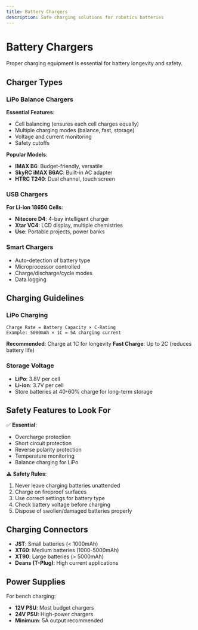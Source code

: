 ```yaml
---
title: Battery Chargers
description: Safe charging solutions for robotics batteries
---
```


# Battery Chargers

Proper charging equipment is essential for battery longevity and safety.

## Charger Types

### LiPo Balance Chargers

**Essential Features**:
- Cell balancing (ensures each cell charges equally)
- Multiple charging modes (balance, fast, storage)
- Voltage and current monitoring
- Safety cutoffs

**Popular Models**:
- **IMAX B6**: Budget-friendly, versatile
- **SkyRC iMAX B6AC**: Built-in AC adapter
- **HTRC T240**: Dual channel, touch screen

### USB Chargers

**For Li-ion 18650 Cells**:
- **Nitecore D4**: 4-bay intelligent charger
- **Xtar VC4**: LCD display, multiple chemistries
- **Use**: Portable projects, power banks

### Smart Chargers

- Auto-detection of battery type
- Microprocessor controlled
- Charge/discharge/cycle modes
- Data logging

## Charging Guidelines

### LiPo Charging
```
Charge Rate = Battery Capacity × C-Rating
Example: 5000mAh × 1C = 5A charging current
```

**Recommended**: Charge at 1C for longevity
**Fast Charge**: Up to 2C (reduces battery life)

### Storage Voltage
- **LiPo**: 3.8V per cell
- **Li-ion**: 3.7V per cell
- Store batteries at 40-60% charge for long-term storage

## Safety Features to Look For

✅ **Essential**:
- Overcharge protection
- Short circuit protection
- Reverse polarity protection
- Temperature monitoring
- Balance charging for LiPo

⚠️ **Safety Rules**:

1. Never leave charging batteries unattended
2. Charge on fireproof surfaces
3. Use correct settings for battery type
4. Check battery voltage before charging
5. Dispose of swollen/damaged batteries properly

## Charging Connectors

- **JST**: Small batteries (< 1000mAh)
- **XT60**: Medium batteries (1000-5000mAh)
- **XT90**: Large batteries (> 5000mAh)
- **Deans (T-Plug)**: High current applications

## Power Supplies

For bench charging:
- **12V PSU**: Most budget chargers
- **24V PSU**: High-power chargers
- **Minimum**: 5A output recommended
